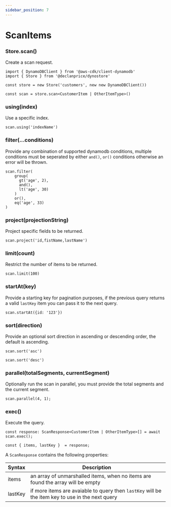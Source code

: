 ```yaml
---
sidebar_position: 7
---
```


# ScanItems

### Store.scan()

Create a scan request.

```tsx
import { DynamoDBClient } from '@aws-cdk/client-dynamodb'
import { Store } from '@declanprice/dynostore'

const store = new Store('customers', new new DynamoDBClient())

const scan = store.scan<CustomerItem | OtherItemType>()
```

### using(index)

Use a specific index.

```tsx
scan.using('indexName')
```

### filter(...conditions)

Provide any combination of supported dynamodb conditions, multiple conditions must be seperated by either `and()`, `or()` conditions otherwise an error will be thrown.

```tsx
scan.filter(
    group(
      gt('age', 2),
      and(),
      lt('age', 30)
    )
    or(),
    eq('age', 33)
)
```

### project(projectionString)

Project specific fields to be returned.

```tsx
scan.project('id,fistName,lastName')
```

### limit(count)

Restrict the number of items to be returned.

```tsx
scan.limit(100)
```

### startAt(key)

Provide a starting key for pagination purposes, if the previous query returns a valid `lastKey` item you can pass it to the next query.

```tsx
scan.startAt({id: '123'})
```

### sort(direction)

Provide an optional sort direction in ascending or descending order, the default is ascending.

```tsx
scan.sort('asc')

scan.sort('desc')
```

### parallel(totalSegments, currentSegment)

Optionally run the scan in parallel, you must provide the total segments and the current segment.

```tsx
scan.parallel(4, 1);
```

### exec()

Execute the query.

```tsx
const response: ScanResponse<CustomerItem | OtherItemType>[] = await scan.exec();

const { items, lastKey }  = response;
```

A `ScanResponse` contains the following properties:


| Syntax      | Description |
| ----------- | ----------- |
| items       | an array of unmarshalled items, when no items are found the array will be empty |
| lastKey     | if more items are avaiable to query then `lastKey` will be the item key to use in the next query |